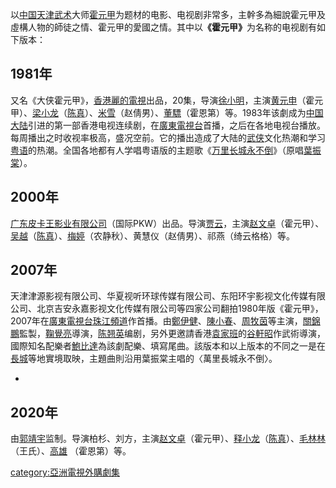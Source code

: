 {{Otheruses|subject=电视剧《霍元甲》|other=霍元甲|霍元甲 (消歧义)}}
以[[中国|中国]][[天津|天津]][[中国武术|武术]]大师[[霍元甲|霍元甲]]为题材的电影、电视剧非常多，主幹多為細說霍元甲及虛構人物的師徒之情、霍元甲的愛國之情。其中以'''《霍元甲》'''为名称的电视剧有如下版本：

==1981年==
{{main|霍元甲 (1981年电视剧)}}
又名《大侠霍元甲》，[[香港|香港]][[麗的電視|麗的電視]]出品，20集，导演[[徐小明|徐小明]]，主演[[黄元申|黄元申]]（霍元甲）、[[梁小龙|梁小龙]]（[[陈真|陈真]]）、[[米雪|米雪]]（赵倩男）、[[董驃|董驃]]（霍恩第）等。1983年该劇成为[[中国大陆|中国大陆]]引进的第一部香港电视连续剧，在[[廣東電視台|廣東電視台]]首播，之后在各地电视台播放。每周播出之时收视率极高，盛况空前。它的播出造成了大陆的[[武侠|武侠]]文化热潮和学习[[粤语|粤语]]的热潮。全国各地都有人学唱粤语版的主题歌《[[万里长城永不倒|万里长城永不倒]]》（原唱[[葉振棠|葉振棠]]）。

==2000年==
{{main|霍元甲 (2000年电视剧)}}
[[广东皮卡王影业有限公司|广东皮卡王影业有限公司]]（国际PKW）出品。导演[[贾云|贾云]]，主演[[赵文卓|赵文卓]]（霍元甲）、[[吴越|吴越]]（[[陈真|陈真]]）、[[梅婷|梅婷]]（农静秋）、黄慧仪（赵倩男）、祁燕（绮云格格）等。

==2007年==
{{main|霍元甲 (2007年电视剧)}}
天津津源影视有限公司、华夏视听环球传媒有限公司、东阳环宇影视文化传媒有限公司、北京吉安永嘉影视文化传媒有限公司等四家公司翻拍1980年版《霍元甲》，2007年在[[廣東電視台|廣東電視台]][[珠江頻道|珠江頻道]]作首播。由[[鄭伊健|鄭伊健]]、[[陳小春|陳小春]]、[[周牧茵|周牧茵]]等主演，[[關錦鵬|關錦鵬]]監製，[[鞠覺亮|鞠覺亮]]導演，[[陈翘英|陈翘英]]编剧，另外更邀請香港[[袁家班|袁家班]]的[[谷軒昭|谷軒昭]]作武術導演，國際知名配樂者[[鮑比達|鮑比達]]為該劇配樂、填寫尾曲。該版本和以上版本的不同之一是在[[長城|長城]]等地實境取映，主題曲則沿用葉振棠主唱的〈萬里長城永不倒〉。

*{{imdb title|2383406|霍元甲 (2007年电视剧)}}

==2020年==
{{main|大侠霍元甲 (2020年电视剧)}}
由[[郭靖宇|郭靖宇]]监制。导演柏杉、刘方，主演[[赵文卓|赵文卓]]（霍元甲）、[[释小龙|释小龙]]（[[陈真|陈真]]）、[[毛林林|毛林林]]（王氏）、[[高雄_(演員)|高雄]] （霍恩第）等。

{{娱乐小作品}}
[[category:亞洲電視外購劇集|category:亞洲電視外購劇集]]